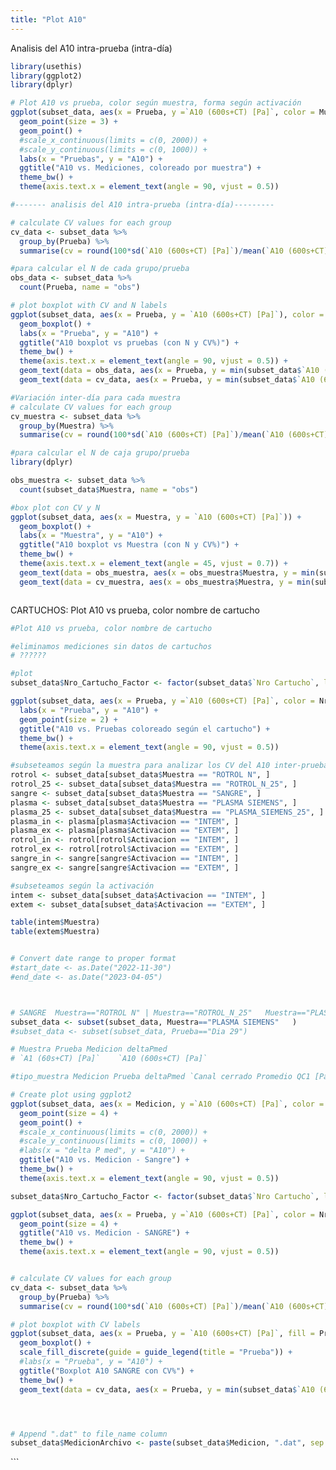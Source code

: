 ```yaml
---
title: "Plot A10"
---
```

Analisis del A10 intra-prueba (intra-día)
```r
library(usethis)
library(ggplot2)
library(dplyr)

# Plot A10 vs prueba, color según muestra, forma según activación
ggplot(subset_data, aes(x = Prueba, y =`A10 (600s+CT) [Pa]`, color = Muestra, shape = Activacion)) +
  geom_point(size = 3) +
  geom_point() +
  #scale_x_continuous(limits = c(0, 2000)) +
  #scale_y_continuous(limits = c(0, 1000)) +
  labs(x = "Pruebas", y = "A10") +
  ggtitle("A10 vs. Mediciones, coloreado por muestra") +
  theme_bw() +
  theme(axis.text.x = element_text(angle = 90, vjust = 0.5))

#------- analisis del A10 intra-prueba (intra-día)---------

# calculate CV values for each group
cv_data <- subset_data %>%
  group_by(Prueba) %>%
  summarise(cv = round(100*sd(`A10 (600s+CT) [Pa]`)/mean(`A10 (600s+CT) [Pa]`), 0))

#para calcular el N de cada grupo/prueba
obs_data <- subset_data %>%
  count(Prueba, name = "obs")

# plot boxplot with CV and N labels
ggplot(subset_data, aes(x = Prueba, y = `A10 (600s+CT) [Pa]`), color = subset_data$Muestra) +
  geom_boxplot() +
  labs(x = "Prueba", y = "A10") +
  ggtitle("A10 boxplot vs pruebas (con N y CV%)") +
  theme_bw() +
  theme(axis.text.x = element_text(angle = 90, vjust = 0.5)) +
  geom_text(data = obs_data, aes(x = Prueba, y = min(subset_data$`A10 (600s+CT) [Pa]`), label = paste0("", obs)), vjust = -1, size = 3, color = "red") +
  geom_text(data = cv_data, aes(x = Prueba, y = min(subset_data$`A10 (600s+CT) [Pa]`), label = paste0("", cv, "%")), vjust = 1, angle =55, size = 3, color = "blue", nudge_x = -0.2)


```


```r
#Variación inter-día para cada muestra
# calculate CV values for each group
cv_muestra <- subset_data %>%
  group_by(Muestra) %>%
  summarise(cv = round(100*sd(`A10 (600s+CT) [Pa]`)/mean(`A10 (600s+CT) [Pa]`), 0))

#para calcular el N de caja grupo/prueba
library(dplyr)

obs_muestra <- subset_data %>%
  count(subset_data$Muestra, name = "obs")

#box plot con CV y N
ggplot(subset_data, aes(x = Muestra, y = `A10 (600s+CT) [Pa]`)) +
  geom_boxplot() +
  labs(x = "Muestra", y = "A10") +
  ggtitle("A10 boxplot vs Muestra (con N y CV%)") +
  theme_bw() +
  theme(axis.text.x = element_text(angle = 45, vjust = 0.7)) +
  geom_text(data = obs_muestra, aes(x = obs_muestra$Muestra, y = min(subset_data$`A10 (600s+CT) [Pa]`), label = paste0("", obs)), vjust = -1, size = 3, color = "red") +
  geom_text(data = cv_muestra, aes(x = obs_muestra$Muestra, y = min(subset_data$`A10 (600s+CT) [Pa]`), label = paste0("", cv, "%")), vjust = 1, angle =55, size = 3, color = "blue", nudge_x = -0.2)
```

```r

```


CARTUCHOS: Plot A10 vs prueba, color nombre de cartucho
```r
#Plot A10 vs prueba, color nombre de cartucho

#eliminamos mediciones sin datos de cartuchos
# ??????

#plot
subset_data$Nro_Cartucho_Factor <- factor(subset_data$`Nro Cartucho`, levels = unique(subset_data$`Nro Cartucho`))

ggplot(subset_data, aes(x = Prueba, y =`A10 (600s+CT) [Pa]`, color = Nro_Cartucho_Factor)) + 
  labs(x = "Prueba", y = "A10") +
  geom_point(size = 2) +
  ggtitle("A10 vs. Pruebas coloreado según el cartucho") +
  theme_bw() +
  theme(axis.text.x = element_text(angle = 90, vjust = 0.5))
```


```r
#subseteamos según la muestra para analizar los CV del A10 inter-prueba
rotrol <- subset_data[subset_data$Muestra == "ROTROL N", ]
rotrol_25 <- subset_data[subset_data$Muestra == "ROTROL_N_25", ]
sangre <- subset_data[subset_data$Muestra == "SANGRE", ]
plasma <- subset_data[subset_data$Muestra == "PLASMA SIEMENS", ]
plasma_25 <- subset_data[subset_data$Muestra == "PLASMA_SIEMENS_25", ]
plasma_in <- plasma[plasma$Activacion == "INTEM", ]
plasma_ex <- plasma[plasma$Activacion == "EXTEM", ]
rotrol_in <- rotrol[rotrol$Activacion == "INTEM", ]
rotrol_ex <- rotrol[rotrol$Activacion == "EXTEM", ]
sangre_in <- sangre[sangre$Activacion == "INTEM", ]
sangre_ex <- sangre[sangre$Activacion == "EXTEM", ]

#subseteamos según la activación
intem <- subset_data[subset_data$Activacion == "INTEM", ]
extem <- subset_data[subset_data$Activacion == "EXTEM", ]
```
```r
table(intem$Muestra)
table(extem$Muestra)
```

```r



```


```r
# Convert date range to proper format
#start_date <- as.Date("2022-11-30")
#end_date <- as.Date("2023-04-05")



# SANGRE  Muestra=="ROTROL N" | Muestra=="ROTROL_N_25"   Muestra=="PLASMA SIEMENS"  PLASMA_SIEMENS_25
subset_data <- subset(subset_data, Muestra=="PLASMA SIEMENS"   )
#subset_data <- subset(subset_data, Prueba=="Dia 29")

# Muestra Prueba Medicion deltaPmed
# `A1 (60s+CT) [Pa]`    `A10 (600s+CT) [Pa]`

#tipo_muestra Medicion Prueba deltaPmed `Canal cerrado Promedio QC1 [Pa]`

# Create plot using ggplot2
ggplot(subset_data, aes(x = Medicion, y =`A10 (600s+CT) [Pa]`, color = Prueba)) +
  geom_point(size = 4) +
  geom_point() +
  #scale_x_continuous(limits = c(0, 2000)) +
  #scale_y_continuous(limits = c(0, 1000)) +
  #labs(x = "delta P med", y = "A10") +
  ggtitle("A10 vs. Medicion - Sangre") +
  theme_bw() +
  theme(axis.text.x = element_text(angle = 90, vjust = 0.5))

subset_data$Nro_Cartucho_Factor <- factor(subset_data$`Nro Cartucho`, levels = unique(subset_data$`Nro Cartucho`))

ggplot(subset_data, aes(x = Prueba, y =`A10 (600s+CT) [Pa]`, color = Nro_Cartucho_Factor)) + 
  geom_point(size = 4) +
  ggtitle("A10 vs. Medicion - SANGRE") +
  theme_bw() +
  theme(axis.text.x = element_text(angle = 90, vjust = 0.5))


# calculate CV values for each group
cv_data <- subset_data %>%
  group_by(Prueba) %>%
  summarise(cv = round(100*sd(`A10 (600s+CT) [Pa]`)/mean(`A10 (600s+CT) [Pa]`), 0))

# plot boxplot with CV labels
ggplot(subset_data, aes(x = Prueba, y = `A10 (600s+CT) [Pa]`, fill = Prueba)) +
  geom_boxplot() +
  scale_fill_discrete(guide = guide_legend(title = "Prueba")) +
  #labs(x = "Prueba", y = "A10") +
  ggtitle("Boxplot A10 SANGRE con CV%") +
  theme_bw() +
  geom_text(data = cv_data, aes(x = Prueba, y = min(subset_data$`A10 (600s+CT) [Pa]`), label = paste0("", cv, "%")), vjust = -.5, angle =0)




# Append ".dat" to file_name column
subset_data$MedicionArchivo <- paste(subset_data$Medicion, ".dat", sep = "")

```




```

